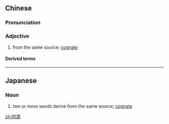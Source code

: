 ==Chinese==
{{zh-forms}}

===Pronunciation===
{{zh-pron
|m=tóngyuán
|cat=a
}}

===Adjective===
{{zh-adj}}

# from the same source; [[cognate]]

====Derived terms====
{{zh-der|同源詞}}

----

==Japanese==
{{ja-kanjitab|どう|げん|yomi=o}}

===Noun===
{{ja-noun|どうげん}}

# two or more words derive from the same source; [[cognate]]

[[zh:同源]]